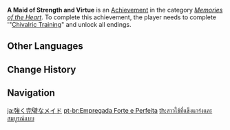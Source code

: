 {{Achievement Infobox
|title        = 
|id           = 84103
|order id     = 6300
|category     = Memories of the Heart
|description  = Complete '"[[Chivalric Training]]" and unlock all endings.
|requirements = 
|primogems    = 20
|tracking     = 
|quest        = Chivalric Training
|topic        = 
}}
'''A Maid of Strength and Virtue''' is an [[Achievement]] in the category ''[[Memories of the Heart]]''. To complete this achievement, the player needs to complete '"[[Chivalric Training]]" and unlock all endings.
<!--
==Trivia==

==Video Guides==
{{EVT
|video1   = 
|caption1 = 
}}
-->
==Other Languages==
{{Other Languages
|en      = A Maid of Strength and Virtue
|zhs     = 完美而坚强的女仆
|zhs_rm  = Wánměi Ér Jiānqiáng De Nǚpū
|zht     = 完美而堅強的女僕
|zht_rm  = Wánměi Ér Jiānqiáng De Nǚpū
|zh_tl   = 
|ja      = 強く完璧なメイド
|ja_rm   = Tsuyoku Kanpeki-na Meido
|ja_tl   = A Strong Perfect Maid
|ko      = 완벽하고 강인한 메이드
|ko_tl   = Perfect and Strong Maid
|es      = Una criada firme y perfecta
|es_tl   = A Firm And Perfect Maid
|fr      = Bonté + force = servante
|fr_tl   = Kindness + Strength = Maid
|ru      = Сильная и добродетельная горничная
|ru_tl   = A Strong and Virtuous Maid
|th      = สาวใช้ที่แข็งแกร่งและสมบูรณ์แบบ
|th_rm   = Saochai thi Khaeng-kraeng lae Som-bun-baep
|th_tl   = A Strong and Perfect Maid
|vi      = Cô Hầu Gái Hoàn Hảo Và Kiên Cường
|vi_tl   = 
|de      = Eine Jungfrau von Stärke und Tugend
|de_tl   = A Maiden of Strength and Virtue
|id      = Pelayan Paling Sempurna dan Tangguh
|id_tl   = The Most Perfect and Toughest Maid
|pt      = Empregada Forte e Perfeita
|pt_tl   = 
|tr      = Güçlü ve Erdemli Bir Hizmetçi
|tr_tl   = 
|it      = La domestica forte e virtuosa
|it_tl   = 
}}

==Change History==
{{Change History|1.4}}
<!--
==References==
{{Reflist}}
-->
==Navigation==
{{Achievement Navbox|Memories of the Heart}}

[[ja:強く完璧なメイド]]
[[pt-br:Empregada Forte e Perfeita]]
[[th:สาวใช้ที่แข็งแกร่งและสมบูรณ์แบบ]]